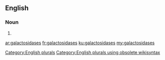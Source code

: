 ==English==

===Noun===
{{head|en}}

# {{plural of|galactosidase}}

[[Category:English plurals]][[Category:English plurals using obsolete wikisyntax]]

[[ar:galactosidases]]
[[fr:galactosidases]]
[[ku:galactosidases]]
[[my:galactosidases]]